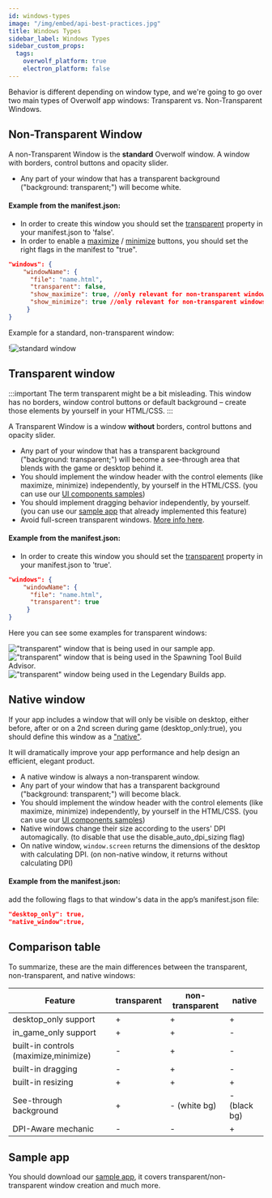 ```yaml
---
id: windows-types
image: "/img/embed/api-best-practices.jpg"
title: Windows Types
sidebar_label: Windows Types
sidebar_custom_props:
  tags:
    overwolf_platform: true
    electron_platform: false
---
```


Behavior is different depending on window type, and we're going to go over two main types of Overwolf app windows: Transparent vs. Non-Transparent Windows.

##  Non-Transparent Window

A non-Transparent Window is the **standard** Overwolf window. A window with borders, control buttons and opacity slider.  

 * Any part of your window that has a transparent background ("background: transparent;") will become white.
 
#### Example from the manifest.json:

* In order to create this window you should set the [transparent](/api/manifest#window-transparent) property in your manifest.json to 'false'.
* In order to enable a [maximize](/api/manifest#show_maximize) / [minimize](/api/manifest#windows-show_minimize) buttons, you should set the right flags in the manifest to "true".

```json
"windows": {
    "windowName": {
      "file": "name.html",
      "transparent": false,
      "show_maximize": true, //only relevant for non-transparent windows
      "show_minimize": true //only relevant for non-transparent windows
     }
}
```

Example for a standard, non-transparent window:

!![standard window](/assets/standard-window.png)

## Transparent window

:::important
The term transparent might be a bit misleading. This window has no borders, window control buttons or default background – create those elements by yourself in your HTML/CSS.
:::

A Transparent Window is a window **without** borders, control buttons and opacity slider.  

* Any part of your window that has a transparent background ("background: transparent;") will become a see-through area that blends with the game or desktop behind it.
* You should implement the window header with the control elements (like maximize, minimize) independently, by yourself in the HTML/CSS. (you can use our [UI components samples](/start/basic-app/ui-components))
* You should implement dragging behavior independently, by yourself. (you can use our [sample app](/start/basic-app/sample-app) that already implemented this feature)
* Avoid full-screen transparent windows. [More info here](windows-tips#avoid-full-screen-transparent-windows).

#### Example from the manifest.json:

* In order to create this window you should set the [transparent](/api/manifest#window-transparent) property in your manifest.json to 'true'.

```json
"windows": {
    "windowName": {
      "file": "name.html",
      "transparent": true
     }
}
```

Here you can see some examples for transparent windows:

<ImageSlider>
  <img src={require('/assets/transparent-window.png').default} alt='"transparent" window that is being used in our sample app.'/>
  <img src={require('/assets/transparent-overwolf-window-2.jpg').default} alt='"transparent" window that is being used in the Spawning Tool Build Advisor.' />
  <img src={require('/assets/transparent-overwolf-window-3.jpg').default} alt='"transparent" window being used in the Legendary Builds app.' />
</ImageSlider>

## Native window

If your app includes a window that will only be visible on desktop, either before, after or on a 2nd screen during game (desktop_only:true), you should define this window as a ["native"](/api/manifest#native_window).  

It will dramatically improve your app performance and help design an efficient, elegant product.

* A native window is always a non-transparent window.
* Any part of your window that has a transparent background ("background: transparent;") will become black.
* You should implement the window header with the control elements (like maximize, minimize) independently, by yourself in the HTML/CSS. (you can use our [UI components samples](/start/basic-app/ui-components))
* Native windows change their size according to the users' DPI automagically. (to disable that use the disable_auto_dpi_sizing flag)
* On native window, `window.screen` returns the dimensions of the desktop with calculating DPI. (on non-native window, it returns without calculating DPI)

#### Example from the manifest.json:

add the following flags to that window's data in the app’s manifest.json file:

```json
"desktop_only": true,
"native_window":true,
```

## Comparison table

To summarize, these are the main differences between the transparent, non-transparent, and native windows:

Feature                    | transparent              | non-transparent                | native                       |
-------------------------- | -------------------------| ------------------------------ |------------------------------|
desktop_only support       | +                        | +                              | +                            |
in_game_only support       | +                        | +                              | -                            |
built-in controls (maximize,minimize)         | -     | +                              | -                            |
built-in dragging          | -                        | +                              | -                            |
built-in resizing          | +                        | +                              | +                            |
See-through background     | +                        | - (white bg)                   | - (black bg)                 |
DPI-Aware mechanic         | -                        | -                              | +                            |
       
## Sample app

You should download our [sample app](/start/basic-app/sample-app), it covers transparent/non-transparent window creation and much more.
